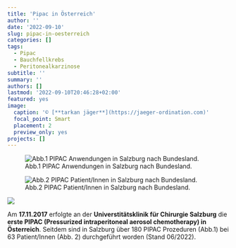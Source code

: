 ```yaml
---
title: 'Pipac in Österreich'
author: ''
date: '2022-09-10'
slug: pipac-in-oesterreich
categories: []
tags: 
  - Pipac
  - Bauchfellkrebs
  - Peritonealkarzinose
subtitle: ''
summary: ''
authors: []
lastmod: '2022-09-10T20:46:28+02:00'
featured: yes
image:
  caption: '© [**tarkan jäger**](https://jaeger-ordination.com)'
  focal_point: Smart
  placement: 2
  preview_only: yes
projects: []
---
```


![Abb.1 PIPAC Anwendungen in Salzburg nach Bundesland.](images/paste-BDC7085A.png)

![Abb.2 PIPAC Patient/Innen in Salzburg nach Bundesland.](images/pipac_patienten_karte_crope.jpg)

[![](images/Artikel_PIPAC-01.jpg)](https://www.sn.at/panorama/wissen/krebstherapie-pipac-gibt-hoffnung-bei-bauchfellkrebs-125772010)

Am **17.11.2017** erfolgte an der **Universtitätsklinik für Chirurgie Salzburg** die **erste PIPAC (Pressurized intraperitoneal aerosol chemotherapy) in Österreich**. Seitdem sind in Salzburg über 180 PIPAC Prozeduren (Abb.1) bei 63 Patient/Innen (Abb. 2) durchgeführt worden (Stand 06/2022).
